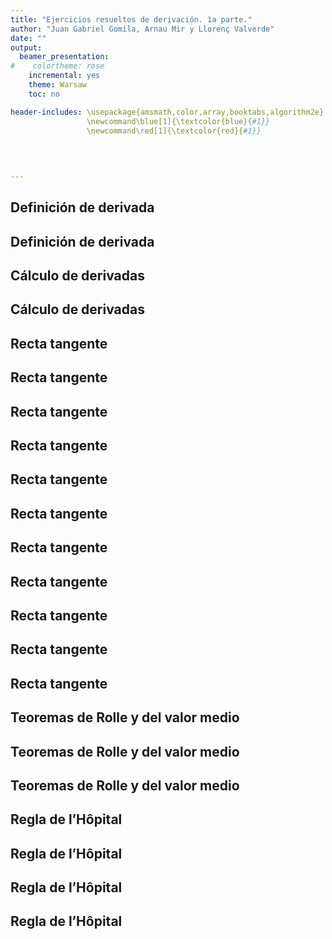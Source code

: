 ```yaml
---
title: "Ejercicios resueltos de derivación. 1a parte."
author: "Juan Gabriel Gomila, Arnau Mir y Llorenç Valverde"
date: ""
output:
  beamer_presentation:
#    colortheme: rose
    incremental: yes
    theme: Warsaw
    toc: no

header-includes: \usepackage{amsmath,color,array,booktabs,algorithm2e}
                 \newcommand\blue[1]{\textcolor{blue}{#1}}
                 \newcommand\red[1]{\textcolor{red}{#1}}
                 

                 
              
---
```




## Definición de derivada

\begin{block}{Ejercicio 1}
Usando la definición de derivada, hallar $f'(2)$ donde $f(x)=x^2+4x.$
\end{block}

\pause

\begin{block}{\textcolor{green}{Solución}}
\blue{
El valor de $f'(2)$ usando la definición será:
\begin{eqnarray*}
f'(2) & = & \lim_{x\to 2}\frac{f(x)-f(2)}{x-2}=\lim_{x\to 2}\frac{x^2+4x-12}{x-2}
\pause \\ & = & \lim_{x\to 2}\frac{(x-2)(x+6)}{x-2}=\lim_{x\to 2}(x+6)=8.
\end{eqnarray*}
}
\end{block}

## Definición de derivada

\begin{block}{Ejercicio 2}
Usando la definición de derivada, hallar $f'(1)$ donde $f(x)=-\frac{1}{x^2}.$
\end{block}

\pause

\begin{block}{\textcolor{green}{Solución}}
\blue{
El valor de $f'(1)$ usando la definición será:
\begin{eqnarray*}
f'(1) & = & \lim_{x\to 1}\frac{f(x)-f(1)}{x-1}=\lim_{x\to 1}\frac{-\frac{1}{x^2}-(-1)}{x-1}\\\pause & = & \lim_{x\to 1}\frac{1-\frac{1}{x^2}}{x-1}=\lim_{x\to 1}\frac{x^2-1}{x^2\cdot (x-1)} \\\pause & = & \lim_{x\to 1}\frac{(x-1)\cdot (x+1)}{x^2\cdot (x-1)}=\lim_{x\to 1}\frac{x+1}{x^2}=\frac{1+1}{1}=2.
\end{eqnarray*}
}
\end{block}

## Cálculo de derivadas
\begin{block}{Ejercicio 3}
Hallar $f'(x)$ donde $f(x)=\sin (\ln (\cos x))$.
\end{block}

\pause

\begin{block}{\textcolor{green}{Solución}}
\blue{
Aplicando la regla de la cadena, el valor de $f'(x)$ será:
\pause
\begin{eqnarray*}
f'(x)& = & \cos(\ln(\cos x))\cdot\pause (\ln(\cos x))'\\ & = & \pause
\cos(\ln(\cos x))\cdot \frac{1}{\cos x}\cdot \pause (\cos x)'\\ & = & \cos(\ln(\cos x))\cdot \frac{1}{\cos x}\cdot (-\sin x) \\ & = & -\frac{\sin x\cdot \cos(\ln(\cos x))}{\cos x}.
\end{eqnarray*}
}
\end{block}


## Cálculo de derivadas
\begin{block}{Ejercicio 4}
Hallar $f'(x)$ donde $f(x)=\arcsin (x^2+\tan x)$.
\end{block}

\pause

\begin{block}{\textcolor{green}{Solución}}
\blue{
Aplicando la regla de la cadena, el valor de $f'(x)$ será:
\pause
\begin{eqnarray*}
f'(x)& = & \frac{1}{\sqrt{1-(x^2+\tan x)^2}}\cdot\pause (x^2+\tan x)' \\ &=&
\pause
\frac{1}{\sqrt{1-(x^2+\tan x)^2}}\cdot \left(2x+\frac{1}{\cos^2 x}\right).
\end{eqnarray*}
}
\end{block}

## Recta tangente
\begin{block}{Ejercicio 5}
Hallar el punto(s) donde las curvas $f(x)=x^3-3x+4$ y $g(x)=3\cdot (x^2-x)$ son tangentes en dicho punto, es decir, que las rectas tangentes a las curvas en dicho punto son la misma. Hacer un gráfico ilustrativo.
\end{block}

## Recta tangente
\begin{block}{\textcolor{green}{Solución}}
\blue{
Como las rectas tangentes deben ser las mismas en el punto a hallar, las pendientes de dichas rectas también deben ser la misma.\newline
\pause
Recordemos que la pendiente de la recta tangente es precisamente la derivada. \newline
\pause
Sea $(x_0,y_0)$ el punto a hallar. \newline
\pause
La pendiente del punto anterior en la curva $y=f(x)$ valdrá:
\pause
$$
f'(x_0)=3x_0^2-3,
$$
\pause
y la pendiente en la curva $y=g(x)$ valdrá:
\pause
$$
g'(x_0)=3\cdot (2x_0-1).
$$
}
\end{block}


## Recta tangente
\begin{block}{\textcolor{green}{Solución (cont.)}}
\blue{
Como las pendientes deben ser iguales debe verificarse que $f'(x_0)=g'(x_0)$:
\pause
$$
3x_0^2-3=3\cdot (2x_0-1),\pause\ \Rightarrow x_0^2=2x_0,\pause\ \Rightarrow x_0=0,\ x_0=2.
$$
\pause
Analicemos las dos soluciones halladas: \pause
\begin{itemize}
\item $x_0=0$. El valor de $y_0=f(x_0)=f(0)$ vale $y_0=4$ y el valor de $g(x_0)=g(0)$ vale $g(0)=0$.\newline\pause
Como $f(0)\neq g(0)$ no es un punto de corte y queda descartada esta solución.\pause
\item $x_0=2$. El valor de $y_0=f(x_0)=f(2)$ vale $y_0=6$ y el valor de $g(x_0)=g(2)$ vale $g(2)=6$.\pause\newline
Como $f(2)=g(2)$, el punto $(2,6)$ es un punto de corte donde las dos curvas son tangentes.
\end{itemize}
}
\end{block}

## Recta tangente
\begin{block}{\textcolor{green}{Solución (cont.)}}
\blue{
\begin{center}
\includegraphics[width=9cm]{Ejercicio5Derivadas.png}
\end{center}
}
\end{block}

## Recta tangente
\begin{block}{Ejercicio 6}
\begin{enumerate}[a)]
\item La función cúbica $f(x)=x\cdot (x-2)\cdot (x-6)$ tienen tres ceros distintos: $0$, $2$ y $6$. Dibujar $f$ y las rectas tangentes en los puntos medios de cada par de ceros. ¿Qué se observa?
\item Consideremos ahora la función cúbica $f(x)=(x-a)\cdot (x-b)\cdot (x-c)$ con tres ceros $a$, $b$ y $c$. Demostrar que la recta tangente en el punto medio de los ceros $a$ y $b$ interseca la curva $y=f(x)$ en el tercer cero $c$.
\end{enumerate}
\end{block}


## Recta tangente
\begin{block}{\textcolor{green}{Solución}}
\blue{
\begin{center}
\includegraphics[width=9cm]{GraficoProblema6.png}
\end{center}
}
\end{block}

## Recta tangente
\begin{block}{\textcolor{green}{Solución (cont.)}}
\blue{
Apartado b). Para hallar la recta tangente en el punto medio de los dos ceros, $a$ y $b$, $\frac{a+b}{2}$, tenemos que hallar primero la derivada de $f(x)$:\pause
\begin{eqnarray*}
f'(x) & = & (x-a)'\cdot (x-b)\cdot (x-c)+(x-a)\cdot ((x-b)\cdot (x-c))' \\
\pause &=& (x-b)\cdot (x-c)+(x-a)\cdot (x-c+x-b) \\\pause &=&
(x-b)\cdot (x-c)+(x-a)\cdot (2x-b-c).
\end{eqnarray*}
\pause
La pendiente de la recta tangente a $f(x)$ en el punto $\frac{a+b}{2}$ valdrá:\pause
\begin{eqnarray*}
f'\left(\frac{a+b}{2}\right)& = & \left(\frac{a+b}{2}-b\right)\cdot \left(\frac{a+b}{2}-c\right)\\ && +\left(\frac{a+b}{2}-a\right)\cdot (a+b-b-c)
\end{eqnarray*}
}
\end{block}

## Recta tangente
\begin{block}{\textcolor{green}{Solución (cont.)}}
\blue{
\begin{eqnarray*}
f'\left(\frac{a+b}{2}\right)& = & \left(\frac{a-b}{2}\right)\cdot \left(\frac{a+b-2c}{2}\right) +\left(\frac{b-a}{2}\right)\cdot (a-c)\\ \pause &=&
\left(\frac{a-b}{2}\right)\cdot \left(\frac{a+b-2c}{2}-a+c\right)\\\pause &=&
\left(\frac{a-b}{2}\right)\cdot \left(\frac{a+b-2c-2a+2c}{2}\right)\\\pause &=&
\left(\frac{a-b}{2}\right)\cdot \left(\frac{b-a}{2}\right)=-\frac{(a-b)^2}{4}.
\end{eqnarray*}
}
\end{block}

## Recta tangente
\begin{block}{\textcolor{green}{Solución (cont.)}}
\blue{
La recta tangente en el punto $x_0=\frac{a+b}{2}$ y 
\begin{eqnarray*}
y_0 & = & f\left(\frac{a+b}{2}\right)=\left(\frac{a+b}{2}-a\right)\cdot \left(\frac{a+b}{2}-b\right)\cdot \left(\frac{a+b}{2}-c\right)\\\pause &=&
\left(\frac{b-a}{2}\right)\cdot \left(\frac{a-b}{2}\right)\cdot \left(\frac{a+b-2c}{2}\right)\\\pause &=&-\frac{(a-b)^2\cdot (a+b-2c)}{8},
\end{eqnarray*}
será:\pause
\begin{eqnarray*}
y-y_0 & = &  f'(x_0)\cdot (x-x_0),\pause\Rightarrow \\ y+\frac{(a-b)^2\cdot (a+b-2c)}{8} & = & -\frac{(a-b)^2}{4}\cdot \left(x-\frac{a+b}{2}\right).
\end{eqnarray*}
}
\end{block}


## Recta tangente
\begin{block}{\textcolor{green}{Solución (cont.)}}
\blue{
A continuación hemos de comprobar que el punto $(c,0)$ es un punto de corte de la curva $y=f(x)=(x-a)\cdot (x-b)\cdot (x-c)$ y la recta tangente anterior:
$$
y+\frac{(a-b)^2\cdot (a+b-2c)}{8}  =  -\frac{(a-b)^2}{4}\cdot \left(x-\frac{a+b}{2}\right).
$$
\pause
El punto $(c,0)$ pasa por la curva $y=f(x)$ ya que $y=f(c)=0$.\newline\pause
Veamos que también pasa por la recta tangente.\newline\pause
Para ello hemos de comprobar que si sustituimos $x$ por $c$ en la expresión de la recta tangente, el valor de $y$ vale $0$:
}
\end{block}

## Recta tangente
\begin{block}{\textcolor{green}{Solución (cont.)}}
\blue{
\begin{eqnarray*}
y & + & \frac{(a-b)^2\cdot (a+b-2c)}{8}  =   -\frac{(a-b)^2}{4}\cdot \left(c-\frac{a+b}{2}\right)\\\pause
y & = & \frac{(a-b)^2\cdot (2c-a-b)}{8}-\frac{(a-b)^2\cdot (2c -a-b)}{8}\\\pause
y & = & \frac{(a-b)^2}{8}\cdot\left(2c-a-b-2c+a+b\right)=0,
\end{eqnarray*}
tal como queríamos ver.
}
\end{block}

## Teoremas de Rolle y del valor medio

\begin{block}{Ejercicio 6}
\begin{enumerate}[a)]
\item ¿Existe una función derivable en el intervalo $[0,2]$ con $f(0)=-1$, $f(2)=4$ y que verifica $f'(x)\leq 2$ para todo $x\in [0,2]$?
\item Demostrar que la ecuación $2x-1-\sin x=0$ tiene exactamente una raíz real.
\end{enumerate}
\end{block}

## Teoremas de Rolle y del valor medio

\begin{block}{\textcolor{green}{Solución}}
\blue{
\begin{enumerate}[a)]
\item Si aplicamos el Teorema del Valor medio a la función $f(x)$ en el intervalo $[0,2]$, deducimos que existe un valor $c\in (0,2)$ tal que:
$$
f'(c)=\frac{f(2)-f(0)}{2-0}=\frac{4-(-1)}{2-0}=\frac{5}{2}=`r 5/2`.
$$
Por tanto, la condición $f'(x)\leq 2$ falla para $x=c$ y no puede existir tal función.
\item Consideramos la función $f(x)=2x-1-\sin x$. \pause\newline
El valor de $f(0)$ es $f(0)=2\cdot 0-1-\sin 0=-1<0$ y el valor de $f\left(\frac{\pi}{2}\right)$ vale $f\left(\frac{\pi}{2}\right)=2\cdot\frac{\pi}{2}-1-\sin\frac{\pi}{2}=\pi-2>0$.\pause\newline
Por el Teorema de Bolzano, tenemos que existe un valor $c\in\left(0,\frac{\pi}{2}\right)$ tal que $f(c)$. 
\end{enumerate}
}
\end{block}

## Teoremas de Rolle y del valor medio

\begin{block}{\textcolor{green}{Solución (cont.)}}
\blue{
Veamos que dicho $c$ es único.\pause\newline
Supongamos que existiesen dos $c$'s, $c_1$ y $c_2$ tal que $f(c_1)=f(c_2)=0$. \pause\newline
Por el Teorema de Rolle, existirá un $c_{1,2}\in <c_1,c_2>$ tal que $f'(c_{1,2})=0$ \pause pero $f'(x)=2-\cos x$.\pause\newline
Si intentamos resolver $f'(x)=0$, obtenemos $2=\cos x$ que no tiene solución ya que $\cos x\in [-1,1]$ para cualquier valor de $x$. \pause\newline
Llegamos a una contradicción por lo que el valor de $c$ es único.
}
\end{block}

## Regla de l'Hôpital
\begin{block}{Ejercicio 7}
Calcular los límites siguientes:
\begin{enumerate}[a)]
\item $\displaystyle\lim_{x\to 1}\frac{x^a-1}{x^b-1}$, con $a, b>0$.
\item $\displaystyle\lim_{x\to \infty}\frac{\ln\ln x}{x}$.
\item $\displaystyle\lim_{x\to 1}\frac{\ln x}{\sin(\pi x)}$.
\item $\displaystyle\lim_{x\to 0}\frac{\tan px}{\tan qx}$, con $p,q\neq 0$.
\item $\displaystyle\lim_{x\to\frac{\pi}{2}}\left(1-\tan \frac{x}{2}\right)\cdot\sec x$.
\item $\displaystyle\lim_{x\to 0}(\cos(3x))^\frac{5}{x}$.
\end{enumerate}
\end{block}

## Regla de l'Hôpital
\begin{block}{\textcolor{green}{Solución}}
\blue{
\begin{enumerate}[a)]
\item $\displaystyle\lim_{x\to 1}\frac{x^a-1}{x^b-1}=\frac{0}{0}$. Como es una indeterminación del tipo $\frac{0}{0}$, aplicamos la regla de l'Hôpital:\pause
$$
\lim_{x\to 1}\frac{x^a-1}{x^b-1}=\lim_{x\to 1}\frac{a\cdot x^{a-1}}{b\cdot x^{b-1}}=\frac{a}{b}.
$$
\pause
\item $\displaystyle\lim_{x\to \infty}\frac{\ln\ln x}{x}=\frac{\infty}{\infty}$. Como es una indeterminación del tipo $\frac{\infty}{\infty}$, aplicamos la regla de l'Hôpital:\pause
$$
\lim_{x\to \infty}\frac{\ln\ln x}{x} =\lim_{x\to\infty}\frac{\frac{\frac{1}{x}}{\ln x}}{1}=\lim_{x\to\infty}\frac{1}{x\ln x}=\frac{1}{\infty}=0.
$$
\end{enumerate}
}
\end{block}


## Regla de l'Hôpital
\begin{block}{\textcolor{green}{Solución}}
\blue{
\begin{enumerate}[a)]
\setcounter{enumi}{2}
\item $\displaystyle\lim_{x\to 1}\frac{\ln x}{\sin(\pi x)}=\frac{0}{0}$. Como es una indeterminación del tipo $\frac{0}{0}$, aplicamos la regla de l'Hôpital:\pause
$$
\lim_{x\to 1}\frac{\ln x}{\sin(\pi x)}=\lim_{x\to 1}\frac{\frac{1}{x}}{\pi\cdot\cos(\pi x)}=-\frac{1}{\pi}.
$$
\pause
\item $\displaystyle\lim_{x\to 0}\frac{\tan px}{\tan qx}=\frac{0}{0}.$ Como es una indeterminación del tipo $\frac{0}{0}$, aplicamos la regla de l'Hôpital:\pause
$$
\lim_{x\to 0}\frac{\tan px}{\tan qx} =\lim_{x\to 0}\frac{\frac{p}{\cos^2(px)}}{\frac{q}{\cos^2(qx)}}=\frac{p}{q}.
$$
\end{enumerate}
}
\end{block}


## Regla de l'Hôpital
\begin{block}{\textcolor{green}{Solución}}
\blue{
\begin{enumerate}[a)]
\setcounter{enumi}{4}
\item $\displaystyle\lim_{x\to\frac{\pi}{2}}\left(1-\tan \frac{x}{2}\right)\cdot\sec x=\lim_{x\to\frac{\pi}{2}}\frac{1-\tan\frac{x}{2}}{\cos x}=\frac{0}{0}$. Como es una indeterminación del tipo $\frac{0}{0}$, aplicamos la regla de l'Hôpital:\pause
$$
\lim_{x\to\frac{\pi}{2}}\frac{1-\tan\frac{x}{2}}{\cos x} =\lim_{x\to\frac{\pi}{2}}\frac{-\frac{\frac{1}{2}}{\cos^2\left(\frac{x}{2}\right)}}{-\sin x}=\frac{\frac{\frac{1}{2}}{\frac{1}{2}}}{1}=1.
$$
\pause
\item $\displaystyle\lim_{x\to 0}(\cos(3x))^\frac{5}{x}=1^\infty$. Es un límite tipo $\mathrm{e}$. Su valor será $\mathrm{e}^L$ donde $L$ vale:\pause
$$
L=\lim_{x\to 0}\frac{5\cdot (\cos (3x)-1)}{x}=\frac{0}{0}=\pause \lim_{x\to 0}\frac{5\cdot (-\sin(3x)\cdot 3)}{1}=0.
$$
\pause
El límite será, pues, $\mathrm{e}^0=1.$
\end{enumerate}
}
\end{block}